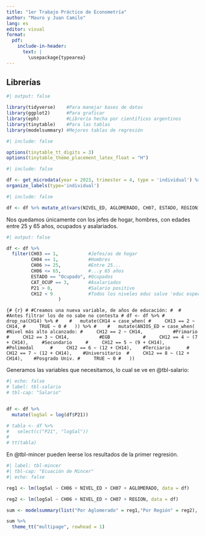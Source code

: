 ```yaml
---
title: "1er Trabajo Práctico de Econometría"
author: "Mauro y Juan Camilo"
lang: es
editor: visual
format:
  pdf:
    include-in-header: 
      text: |
        \usepackage{typearea}
---
```


## Librerías

```r
#| output: false

library(tidyverse)    #Para manejar bases de datos
library(ggplot2)      #Para graficar
library(eph)          #Librería hecha por científicos argentinos
library(tinytable)    #Para las tablas
library(modelsummary) #Mejores tablas de regresión 
```

```r
#| include: false

options(tinytable_tt_digits = 3)
options(tinytable_theme_placement_latex_float = "H")
```

```r
#| include: false

df <- get_microdata(year = 2023, trimester = 4, type = 'individual') %>% 
organize_labels(type='individual') 
```

```r
#| include: false

df <- df %>% mutate_at(vars(NIVEL_ED, AGLOMERADO, CH07, ESTADO, REGION), ~as.factor(.))
```

Nos quedamos únicamente con los jefes de hogar, hombres, con edades entre 25 y 65 años, ocupados y asalariados.

```r
#| output: false

df <- df %>% 
  filter(CH03 == 1,           #Jefes/as de hogar
         CH04 == 1,           #Hombres          
         CH06 >= 25,          #Entre 25...      
         CH06 <= 65,          #...y 65 años     
         ESTADO == "Ocupado", #Ocupados         
         CAT_OCUP == 3,       #Asalariados      
         P21 > 0,             #Salario positivo 
         CH12 < 9             #Todos los niveles educ salvo 'educ especial'
                   )
```

```{# {r}
# #Creamos una nueva variable, de años de educación:
# 
# #Antes filtrar los de no sabe no contesta
# df <- df %>%
#   drop_na(CH14) %>%
#   
#   mutate(CH14 = case_when(
#     CH13 == 2 ~ CH14,
#     TRUE ~ 0
#   )) %>%
#   
#   mutate(ANIOS_ED = case_when(  #Nivel más alto alcanzado:
#     CH12 == 2 ~ CH14,           #Primario      
#     CH12 == 3 ~ CH14,           #EGB           
#     CH12 == 4 ~ (7 + CH14),     #Secundario    
#     CH12 == 5 ~ (9 + CH14),     #Polimodal     
#     CH12 == 6 ~ (12 + CH14),    #Terciario     
#     CH12 == 7 ~ (12 + CH14),    #Universitario 
#     CH12 == 8 ~ (12 + CH14),    #Posgrado Univ.
#     TRUE ~ 0
#   ))
```

Generamos las variables que necesitamos, lo cual se ve en @tbl-salario:

```r
#| echo: false
# label: tbl-salario
# tbl-cap: "Salario"


df <- df %>% 
  mutate(logSal = log(df$P21))

# tabla <- df %>% 
#   select(c("P21", "logSal"))
# 
# tt(tabla)
```

\newpage

\KOMAoptions{paper=landscape,pagesize}

\recalctypearea

En @tbl-mincer pueden leerse los resultados de la primer regresión.

```r
#| label: tbl-mincer
#| tbl-cap: "Ecuación de Mincer"
#| echo: false

reg1 <- lm(logSal ~ CH06 + NIVEL_ED + CH07 + AGLOMERADO, data = df)

reg2 <- lm(logSal ~ CH06 + NIVEL_ED + CH07 + REGION, data = df)

sum <- modelsummary(list("Por Aglomerado" = reg1,"Por Región" = reg2), width = 0.8, cap = "Juanca")

sum %>% 
  theme_tt("multipage", rowhead = 1)
```

\newpage

\KOMAoptions{paper=portrait,pagesize}

\recalctypearea
